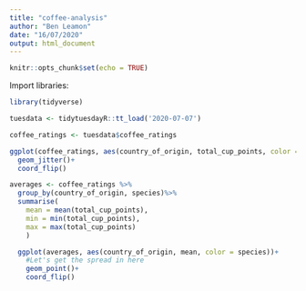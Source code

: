 ```yaml
---
title: "coffee-analysis"
author: "Ben Leamon"
date: "16/07/2020"
output: html_document
---
```


```r
knitr::opts_chunk$set(echo = TRUE)
```

Import libraries: 
```r
library(tidyverse)
```

```r
tuesdata <- tidytuesdayR::tt_load('2020-07-07')
```
```r
coffee_ratings <- tuesdata$coffee_ratings
```

```r
ggplot(coffee_ratings, aes(country_of_origin, total_cup_points, color = species))+
  geom_jitter()+
  coord_flip()
```

```r
averages <- coffee_ratings %>%
  group_by(country_of_origin, species)%>%
  summarise(
    mean = mean(total_cup_points),
    min = min(total_cup_points),
    max = max(total_cup_points)
    )

  ggplot(averages, aes(country_of_origin, mean, color = species))+
    #Let's get the spread in here
    geom_point()+
    coord_flip()
```

